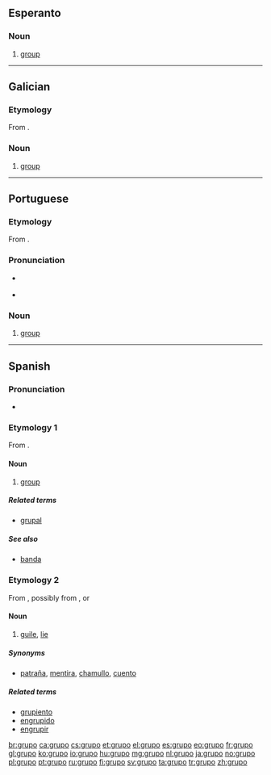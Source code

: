 ==Esperanto==

===Noun===
{{eo-noun}}

# [[group]]

----

==Galician==

===Etymology===
From {{etyl|it|gl}} {{term|gruppo|lang=it}}.

===Noun===
{{gl-noun|m}}

# [[group]]

----

==Portuguese==

===Etymology===
From {{etyl|it|pt}} {{term|gruppo|lang=it}}.

===Pronunciation===
* {{a|PT}} {{IPA|/ˈgɾu.pu/|lang=pt}}
* {{hyphenation|gru|po}}

===Noun===
{{pt-noun|m}}

# [[group]]

----

==Spanish==

===Pronunciation===
* {{hyphenation|gru|po}}

===Etymology 1===
From {{etyl|it|es}} {{term|gruppo|lang=it}}.

====Noun====
{{es-noun|m}}

# [[group]]

=====Related terms=====
* [[grupal]] {{pos_a}}

=====See also=====
* [[banda]] {{f}}

===Etymology 2===
From {{etyl|Lunfardo|es}}, possibly from {{etyl|fr|es}} {{term|lang=fr|croupier}}, or {{etyl|it|es}} {{term|lang=it|groppo}}

====Noun====
{{es-noun|m}}

# {{context|Chile|Argentina|Uruguay|colloquial|lang=es}} [[guile]], [[lie]]

=====Synonyms=====
* {{sense|lie}} [[patraña]], [[mentira]], [[chamullo]], [[cuento]]

=====Related terms=====
* [[grupiento]]
* [[engrupido]]
* [[engrupir]]

[[br:grupo]]
[[ca:grupo]]
[[cs:grupo]]
[[et:grupo]]
[[el:grupo]]
[[es:grupo]]
[[eo:grupo]]
[[fr:grupo]]
[[gl:grupo]]
[[ko:grupo]]
[[io:grupo]]
[[hu:grupo]]
[[mg:grupo]]
[[nl:grupo]]
[[ja:grupo]]
[[no:grupo]]
[[pl:grupo]]
[[pt:grupo]]
[[ru:grupo]]
[[fi:grupo]]
[[sv:grupo]]
[[ta:grupo]]
[[tr:grupo]]
[[zh:grupo]]
